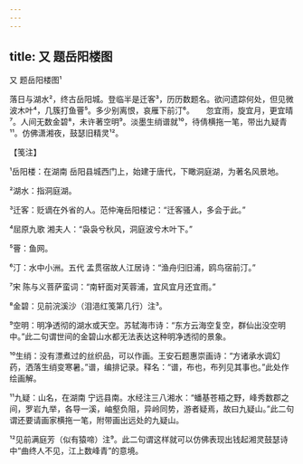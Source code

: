 ```yaml
---
---
---
```

title: 又 题岳阳楼图
---



又 题岳阳楼图¹





落日与湖水²，终古岳阳城。登临半是迁客³，历历数题名。欲问遗踪何处，但见微波木叶⁴，几簇打鱼罾⁵。多少别离恨，哀雁下前汀⁶。　　忽宜雨，旋宜月，更宜晴⁷。人间无数金碧⁸，未许著空明⁹。淡墨生绡谱就¹⁰，待倩横拖一笔，带出九疑青¹¹。仿佛潇湘夜，鼓瑟旧精灵¹²。





【笺注】


¹岳阳楼：在湖南 岳阳县城西门上，始建于唐代，下瞰洞庭湖，为著名风景地。

²湖水：指洞庭湖。

³迁客：贬谪在外省的人。范仲淹岳阳楼记：“迁客骚人，多会于此。”

⁴屈原九歌 湘夫人：“袅袅兮秋风，洞庭波兮木叶下。”

⁵罾：鱼网。

⁶汀：水中小洲。五代 孟贯宿故人江居诗：“渔舟归旧浦，鸥鸟宿前汀。”

⁷宋 陈与义菩萨蛮词：“南轩面对芙蓉浦，宜风宜月还宜雨。”

⁸金碧：见前浣溪沙（泪浥红笺第几行）注³。

⁹空明：明净透彻的湖水或天空。苏轼海市诗：“东方云海空复空，群仙出没空明中。”此二句谓世间的金碧山水都无法表达这种明净透彻的景象。

¹⁰生绡：没有漂煮过的丝织品，可以作画。王安石题惠崇画诗：“方诸承水调幻药，洒落生绡变寒暑。”谱，编排记录。释名：“谱，布也，布列见其事也。”此处作绘画解。

¹¹九疑：山名，在湖南 宁远县南。水经注三八湘水：“蟠基苍梧之野，峰秀数郡之间，罗岩九举，各导一溪，岫壑负阻，异岭同势，游者疑焉，故曰九疑山。”此二句谓还要请画家横拖一笔，附带画出远处的九疑山。

¹²见前满庭芳（似有猿啼）注⁹。此二句谓这样就可以仿佛表现出钱起湘灵鼓瑟诗中“曲终人不见，江上数峰青”的意境。